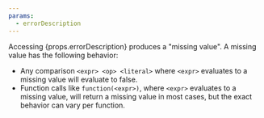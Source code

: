 ```yaml
---
params:
  - errorDescription
---
```


Accessing {props.errorDescription} produces a "missing value". A missing value has the following behavior:

- Any comparison `<expr> <op> <literal>` where `<expr>` evaluates to a missing value will evaluate to false.
- Function calls like `function(<expr>)`, where `<expr>` evaluates to a missing value, will return a missing value in most cases, but the exact behavior can vary per function.
